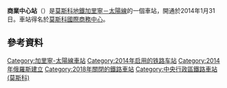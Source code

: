 {{Infobox station 
|name          = 商業中心
|native_name   = Деловой центр
|native_name_lang=ru
|type          = [[莫斯科地鐵|莫斯科地鐵]]車站
|image         = Delovoj Centr MosMetro station 01-2015 with train.jpg
|image_caption = 
|address       = [[中央行政區_(莫斯科)|中央行政區]][[普列斯尼亞區|普列斯尼亞區]]
|borough       = [[莫斯科|莫斯科]]
|country       = [[俄羅斯|俄羅斯]]
|latitude      = 55.7491
|longitude     = 37.5395
|coordinates_display = yes
|line          = [[file:Moskwa_Metro_Line_8A.svg|20px]] [[加里寧－太陽線|加里寧－太陽線]] 
|other         ='''[[巴士|巴士]]'''：с344
|structure     =
|platform      = 1個[[島式月台|島式月台]]
|depth         = {{convert|30|m}}
|levels        =
|tracks        = 2條
|parking       = 無
|opened        = 2014年1月31日
|closed        = 2018年2月24日
|rebuilt       = 
|ADA           = 
|code          =
|owned         = 莫斯科地鐵
|zone          = 
|former        = 
|passengers    = 
|pass_year     = 
|pass_percent  = 
|pass_system   = 
|mpassengers   = 
|map_type      = Moscow Ring Road
|AlternativeMap= Moscow map MKAD grayscale.png
|map_overlay   = Moscow metro map including line 14.svg
|map_caption   = 
|route_map     = 
|map_state     = collapsed
}}
'''商業中心站'''（{{lang-rus|Деловой центр|Delovoy Tsentr}}）是[[莫斯科地鐵|莫斯科地鐵]][[加里寧－太陽線|加里寧－太陽線]]的一個車站，開通於2014年1月31日。車站得名於[[莫斯科國際商務中心|莫斯科國際商務中心]]。

== 參考資料 ==
{{Reflist}} 
{{加里寧－太陽線}}
[[Category:加里寧-太陽線車站|Category:加里寧-太陽線車站]]
[[Category:2014年启用的铁路车站|Category:2014年启用的铁路车站]]
[[Category:2014年俄羅斯建立|Category:2014年俄羅斯建立]]
[[Category:2018年關閉的鐵路車站|Category:2018年關閉的鐵路車站]]
[[Category:中央行政區鐵路車站_(莫斯科)|Category:中央行政區鐵路車站 (莫斯科)]]